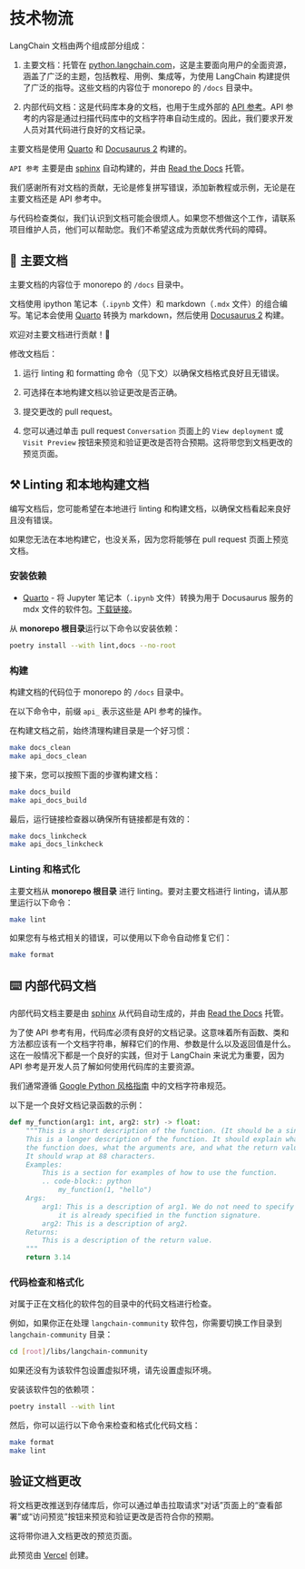 # 技术物流

LangChain 文档由两个组成部分组成：

1. 主要文档：托管在 [python.langchain.com](https://python.langchain.com/)，这是主要面向用户的全面资源，涵盖了广泛的主题，包括教程、用例、集成等，为使用 LangChain 构建提供了广泛的指导。这些文档的内容位于 monorepo 的 `/docs` 目录中。

2. 内部代码文档：这是代码库本身的文档，也用于生成外部的 [API 参考](https://api.python.langchain.com/en/latest/langchain_api_reference.html)。API 参考的内容是通过扫描代码库中的文档字符串自动生成的。因此，我们要求开发人员对其代码进行良好的文档记录。

主要文档是使用 [Quarto](https://quarto.org) 和 [Docusaurus 2](https://docusaurus.io/) 构建的。

`API 参考` 主要是由 [sphinx](https://www.sphinx-doc.org/en/master/) 自动构建的，并由 [Read the Docs](https://readthedocs.org/) 托管。

我们感谢所有对文档的贡献，无论是修复拼写错误，添加新教程或示例，无论是在主要文档还是 API 参考中。

与代码检查类似，我们认识到文档可能会很烦人。如果您不想做这个工作，请联系项目维护人员，他们可以帮助您。我们不希望这成为贡献优秀代码的障碍。

## 📜 主要文档

主要文档的内容位于 monorepo 的 `/docs` 目录中。

文档使用 ipython 笔记本（`.ipynb` 文件）和 markdown（`.mdx` 文件）的组合编写。笔记本会使用 [Quarto](https://quarto.org) 转换为 markdown，然后使用 [Docusaurus 2](https://docusaurus.io/) 构建。

欢迎对主要文档进行贡献！🥰

修改文档后：

1. 运行 linting 和 formatting 命令（见下文）以确保文档格式良好且无错误。

2. 可选择在本地构建文档以验证更改是否正确。

3. 提交更改的 pull request。

4. 您可以通过单击 pull request `Conversation` 页面上的 `View deployment` 或 `Visit Preview` 按钮来预览和验证更改是否符合预期。这将带您到文档更改的预览页面。

## ⚒️ Linting 和本地构建文档

编写文档后，您可能希望在本地进行 linting 和构建文档，以确保文档看起来良好且没有错误。

如果您无法在本地构建它，也没关系，因为您将能够在 pull request 页面上预览文档。

### 安装依赖

- [Quarto](https://quarto.org) - 将 Jupyter 笔记本（`.ipynb` 文件）转换为用于 Docusaurus 服务的 mdx 文件的软件包。[下载链接](https://quarto.org/docs/download/)。

从 **monorepo 根目录**运行以下命令以安装依赖：

```bash
poetry install --with lint,docs --no-root
```

### 构建

构建文档的代码位于 monorepo 的 `/docs` 目录中。

在以下命令中，前缀 `api_` 表示这些是 API 参考的操作。

在构建文档之前，始终清理构建目录是一个好习惯：

```bash
make docs_clean
make api_docs_clean
```

接下来，您可以按照下面的步骤构建文档：

```bash
make docs_build
make api_docs_build
```

最后，运行链接检查器以确保所有链接都是有效的：

```bash
make docs_linkcheck
make api_docs_linkcheck
```

### Linting 和格式化

主要文档从 **monorepo 根目录** 进行 linting。要对主要文档进行 linting，请从那里运行以下命令：

```bash
make lint
```

如果您有与格式相关的错误，可以使用以下命令自动修复它们：

```bash
make format
```

## ⌨️ 内部代码文档

内部代码文档主要是由 [sphinx](https://www.sphinx-doc.org/en/master/) 从代码自动生成的，并由 [Read the Docs](https://readthedocs.org/) 托管。

为了使 API 参考有用，代码库必须有良好的文档记录。这意味着所有函数、类和方法都应该有一个文档字符串，解释它们的作用、参数是什么以及返回值是什么。这在一般情况下都是一个良好的实践，但对于 LangChain 来说尤为重要，因为 API 参考是开发人员了解如何使用代码库的主要资源。

我们通常遵循 [Google Python 风格指南](https://google.github.io/styleguide/pyguide.html#38-comments-and-docstrings) 中的文档字符串规范。

以下是一个良好文档记录函数的示例：

```python
def my_function(arg1: int, arg2: str) -> float:
    """This is a short description of the function. (It should be a single sentence.)
    This is a longer description of the function. It should explain what
    the function does, what the arguments are, and what the return value is.
    It should wrap at 88 characters.
    Examples:
        This is a section for examples of how to use the function.
        .. code-block:: python
            my_function(1, "hello")
    Args:
        arg1: This is a description of arg1. We do not need to specify the type since
            it is already specified in the function signature.
        arg2: This is a description of arg2.
    Returns:
        This is a description of the return value.
    """
    return 3.14
```

### 代码检查和格式化

对属于正在文档化的软件包的目录中的代码文档进行检查。

例如，如果你正在处理 `langchain-community` 软件包，你需要切换工作目录到 `langchain-community` 目录：

```bash
cd [root]/libs/langchain-community
```

如果还没有为该软件包设置虚拟环境，请先设置虚拟环境。

安装该软件包的依赖项：

```bash
poetry install --with lint
```

然后，你可以运行以下命令来检查和格式化代码文档：

```bash
make format
make lint
```

## 验证文档更改

将文档更改推送到存储库后，你可以通过单击拉取请求“对话”页面上的“查看部署”或“访问预览”按钮来预览和验证更改是否符合你的预期。

这将带你进入文档更改的预览页面。

此预览由 [Vercel](https://vercel.com/docs/getting-started-with-vercel) 创建。